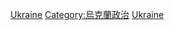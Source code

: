 {{Commonscat|Elections in Ukraine}}

[[Category:各國選舉|Ukraine]]
[[Category:烏克蘭政治|Category:烏克蘭政治]]
[[Category:欧洲选举|Ukraine]]